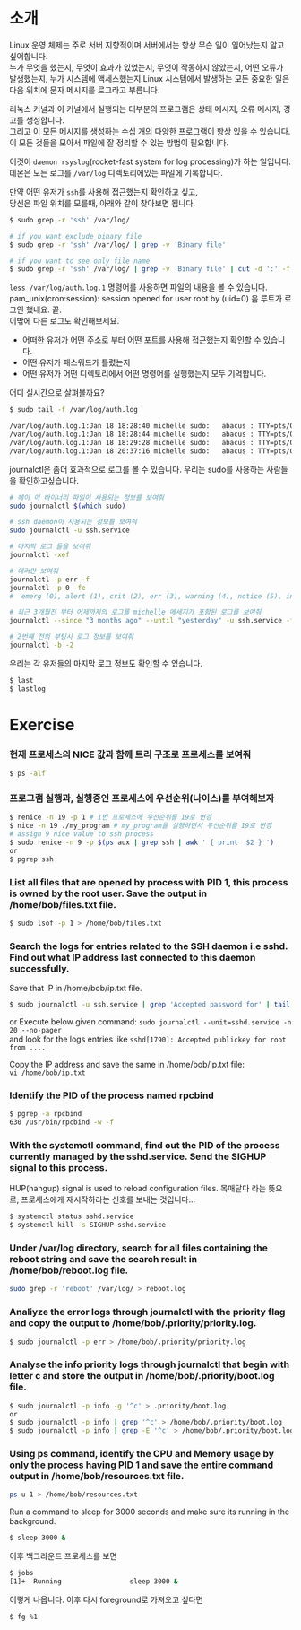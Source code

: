 # 소개 
Linux 운영 체제는 주로 서버 지향적이며 서버에서는 항상 무슨 일이 일어났는지 알고 싶어합니다.  
누가 무엇을 했는지, 무엇이 효과가 있었는지, 무엇이 작동하지 않았는지, 어떤 오류가 발생했는지, 누가 시스템에 액세스했는지 Linux 시스템에서 발생하는 모든 중요한 일은 다음 위치에 문자 메시지를 로그라고 부릅니다.  

리눅스 커널과 이 커널에서 실행되는 대부분의 프로그램은 상태 메시지, 오류 메시지, 경고를 생성합니다.  
그리고 이 모든 메시지를 생성하는 수십 개의 다양한 프로그램이 항상 있을 수 있습니다.
이 모든 것들을 모아서 파일에 잘 정리할 수 있는 방법이 필요합니다.  

이것이 `daemon rsyslog`(rocket-fast system for log processing)가 하는 일입니다.
데몬은 모든 로그를 `/var/log` 디렉토리에있는 파일에 기록합니다.

만약 어떤 유저가 `ssh`를 사용해 접근했는지 확인하고 싶고,  
당신은 파일 위치를 모를때,  아래와 같이 찾아보면 됩니다.

```bash
$ sudo grep -r 'ssh' /var/log/

# if you want exclude binary file
$ sudo grep -r 'ssh' /var/log/ | grep -v 'Binary file'

# if you want to see only file name
$ sudo grep -r 'ssh' /var/log/ | grep -v 'Binary file' | cut -d ':' -f 1 | uniq


```
`less /var/log/auth.log.1` 명령어를 사용하면 파일의 내용을 볼 수 있습니다.
pam_unix(cron:session): session opened for user root by (uid=0) 
음 루트가 로그인 했네요. 끝.  
이밖에 다른 로그도 확인해보세요.  
- 어떠한 유저가 어떤 주소로 부터 어떤 포트를 사용해 접근했는지 확인할 수 있습니다.
- 어떤 유저가 패스워드가 틀렸는지
- 어떤 유저가 어떤 디렉토리에서 어떤 명령어를 실행했는지 모두 기억합니다.

어디 실시간으로 살펴볼까요? 

```bash
$ sudo tail -f /var/log/auth.log

/var/log/auth.log.1:Jan 18 18:28:40 michelle sudo:   abacus : TTY=pts/0 ; PWD=/usr/share/doc/tar ; USER=root ; COMMAND=/bin/tar xvf THANKS.gz -c ./thank
/var/log/auth.log.1:Jan 18 18:28:44 michelle sudo:   abacus : TTY=pts/0 ; PWD=/usr/share/doc/tar ; USER=root ; COMMAND=/bin/tar -xvf THANKS.gz -c ./thank
/var/log/auth.log.1:Jan 18 18:29:28 michelle sudo:   abacus : TTY=pts/0 ; PWD=/usr/share/doc/tar ; USER=root ; COMMAND=/bin/tar jxvf THANKS.gz -c ./thank
/var/log/auth.log.1:Jan 18 20:37:16 michelle sudo:   abacus : TTY=pts/0 ; PWD=/home/abacus ; USER=root ; COMMAND=/usr/bin/mandb
```

journalctl은 좀더 효과적으로 로그를 볼 수 있습니다.
우리는 sudo를 사용하는 사람들을 확인하고싶습니다.
```bash
# 헤이 이 바이너리 파일이 사용되는 정보를 보여줘
sudo journalctl $(which sudo)

# ssh daemon이 사용되는 정보를 보여줘
sudo journalctl -u ssh.service

# 마지막 로그 들을 보여줘
journalctl -xef

# 에러만 보여줘
journalctl -p err -f
journalctl -p 0 -fe
#  emerg (0), alert (1), crit (2), err (3), warning (4), notice (5), info (6), debug (7).

# 최근 3개월전 부터 어제까지의 로그를 michelle 메세지가 포함된 로그를 보여줘
journalctl --since "3 months ago" --until "yesterday" -u ssh.service -f

# 2번째 전의 부팅시 로그 정보를 보여줘
journalctl -b -2 
```
우리는 각 유저들의 마지막 로그 정보도 확인할 수 있습니다.
```bash
$ last
$ lastlog
```

# Exercise

### 현재 프로세스의 NICE 값과 함께 트리 구조로 프로세스를 보여줘
```bash
$ ps -alf
```

### 프로그램 실행과, 실행중인 프로세스에 우선순위(나이스)를 부여해보자
```bash
$ renice -n 19 -p 1 # 1번 프로세스에 우선순위를 19로 변경
$ nice -n 19 ./my_program # my_program을 실행하면서 우선순위를 19로 변경
# assign 9 nice value to ssh process
$ sudo renice -n 9 -p $(ps aux | grep ssh | awk ' { print  $2 } ')
or 
$ pgrep ssh
```

### List all files that are opened by process with PID 1, this process is owned by the root user. Save the output in /home/bob/files.txt file.
```bash
$ sudo lsof -p 1 > /home/bob/files.txt
```

### Search the logs for entries related to the SSH daemon i.e sshd. Find out what IP address last connected to this daemon successfully.
Save that IP in /home/bob/ip.txt file.

```bash
$ sudo journalctl -u ssh.service | grep 'Accepted password for' | tail -n 1 | awk '{print $11}' | cut -d ':' -f 1 > /home/bob/ip.txt
```
or
Execute below given command:
`sudo journalctl --unit=sshd.service -n 20 --no-pager`  
and look for the logs entries like
`sshd[1790]: Accepted publickey for root from ....`    

Copy the IP address and save the same in /home/bob/ip.txt file:  
`vi /home/bob/ip.txt`


### Identify the PID of the process named rpcbind 
```bash
$ pgrep -a rpcbind
630 /usr/bin/rpcbind -w -f
```

### With the systemctl command, find out the PID of the process currently managed by the sshd.service. Send the SIGHUP signal to this process.
HUP(hangup) signal is used to reload configuration files.
목매달다 라는 뜻으로, 프로세스에게 재시작하라는 신호를 보내는 것입니다...

```bash
$ systemctl status sshd.service
$ systemctl kill -s SIGHUP sshd.service
```


### Under /var/log directory, search for all files containing the reboot string and save the search result in /home/bob/reboot.log file.

```bash
sudo grep -r 'reboot' /var/log/ > reboot.log
```


### Analiyze the error logs through journalctl with the priority flag and copy the output to /home/bob/.priority/priority.log.
```bash
$ sudo journalctl -p err > /home/bob/.priority/priority.log
```

### Analyse the info priority logs through journalctl that begin with letter c and store the output in /home/bob/.priority/boot.log file.
```bash
$ sudo journalctl -p info -g '^c' > .priority/boot.log
or
$ sudo journalctl -p info | grep '^c' > /home/bob/.priority/boot.log
$ sudo journalctl -p info | grep -E '^c' > /home/bob/.priority/boot.log
```

### Using ps command, identify the CPU and Memory usage by only the process having PID 1 and save the entire command output in /home/bob/resources.txt file.
```bash
ps u 1 > /home/bob/resources.txt
```

Run a command to sleep for 3000 seconds and make sure its running in the background.  
```bash
$ sleep 3000 &
```
이후 백그라운드 프로세스를 보면
```bash
$ jobs
[1]+  Running                 sleep 3000 &
```
이렇게 나옵니다.
이후 다시 foreground로 가져오고 싶다면
```bash
$ fg %1
```

